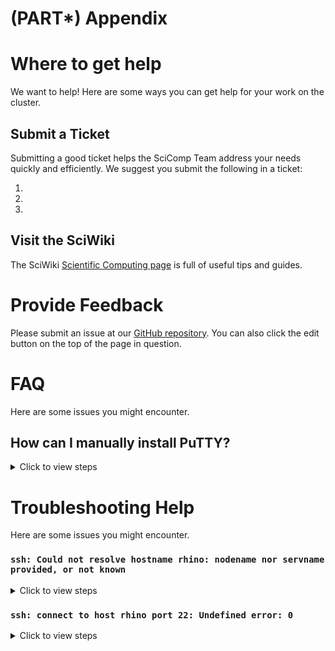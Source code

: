 # (PART\*) Appendix {-}

# Where to get help {#help}

We want to help! Here are some ways you can get help for your work on the cluster.

## Submit a Ticket {-}

Submitting a good ticket helps the SciComp Team address your needs quickly and efficiently. We suggest you submit the following in a ticket:

1.  
1.  
1.  

## Visit the SciWiki {-}

The SciWiki [Scientific Computing page](https://sciwiki.fredhutch.org/scicomputing/comp_index/) is full of useful tips and guides.

# Provide Feedback {#feedback}

Please submit an issue at our [GitHub repository](https://github.com/fhdsl/FH_Cluster_Guide/issues/new). You can also click the edit button on the top of the page in question.

# FAQ {-}

Here are some issues you might encounter.

## How can I manually install PuTTY? {#manual-putty}

<details><summary>Click to view steps</summary><p>

```r
cow::borrow_chapter(
  doc_path = "appendix/_manual_PuTTY_install.Rmd",
  repo_name = "fhdsl/FH_Cluster_Guide"
)
```

</p></details>

# Troubleshooting Help {-}

Here are some issues you might encounter.

### `ssh: Could not resolve hostname rhino: nodename nor servname provided, or not known` {-}

<details><summary>Click to view steps</summary><p>

This error means that your computer is having trouble connecting to rhino. Ensure one of the following is true:

1. You are connected to the Fred Hutch WiFi network on campus.
1. You are connected to the Fred Hutch VPN
1. You are plugged into an ethernet cable on campus that taps into the Fred Hutch network. Note that not all ethernet wall jacks have this capability, so try another jack if you are having trouble. Please email the IT helpdesk and include your office number and the number on the jack if you find a jack that isn't working.

</p></details>

### `ssh: connect to host rhino port 22: Undefined error: 0` {-}

<details><summary>Click to view steps</summary><p>

This likely indicates a disruption to your internet connection and/or VPN. Ensure you are connected to the internet and connected to the Fred Hutch network on campus or the VPN.

</p></details>

